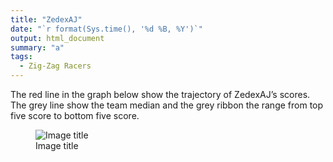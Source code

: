 ```yaml
---
title: "ZedexAJ"
date: "`r format(Sys.time(), '%d %B, %Y')`"
output: html_document
summary: "a"
tags:
  - Zig-Zag Racers
---
```


The red line in the graph below show the trajectory of ZedexAJ's scores. The grey line show the team median and the grey ribbon the range from top five score to bottom five score.

![Image title](ZedexAJ.jpg)
